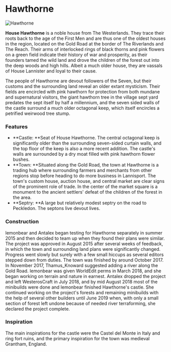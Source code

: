 

# Hawthorne

<Image
  src="https://cdn.sanity.io/images/1as7cn02/production/2a6e58504a2527c97bc06fe4ef4257fd2c137320-1398x825.png?w=976&h=350&fit=crop&crop=center&auto=format"
  alt="Hawthorne"
  width={976}
  height={350}
/>

<ProjectDetails
  floatRight
  region="Westerlands"
  house="House Hawthorne"
  type="Castle"
  status="Completed"
  warp="/warp hawthorne"
  projectLead="lemonbear, Antalex"
  dateStarted="September 18, 2015"
  dateCompleted="September 18, 2015"
/>

**House Hawthorne** is a noble house from The Westerlands. They trace their roots back to the age of the First Men and are thus one of the oldest houses in the region, located on the Gold Road at the border of The Riverlands and The Reach. Their arms of interlocked rings of black thorns and pink flowers on a green field indicate their history of war and prosperity, as their founders tamed the wild land and drove the children of the forest out into the deep woods and high hills. Albeit a much older house, they are vassals of House Lannister and loyal to their cause.

The people of Hawthorne are devout followers of the Seven, but their customs and the surrounding land reveal an older extant mysticism. Their fields are encircled with pink hawthorn for protection from both mundane and supernatural visitors, the giant hawthorn tree in the village sept yard predates the sept itself by half a millennium, and the seven sided walls of the castle surround a much older octagonal keep, which itself encircles a petrified weirwood tree stump.

### Features

- **Castle: **Seat of House Hawthorne. The central octagonal keep is significantly older than the surrounding seven-sided curtain walls, and the top floor of the keep is also a more recent addition. The castle's walls are surrounded by a dry moat filled with pink hawthorn flower bushes.
- **Town: **Situated along the Gold Road, the town at Hawthorne is a trading hub where surrounding farmers and merchants from other regions stop before heading to do more business in Lannisport. The town's custom house, auction house, and central market are clear signs of the prominent role of trade. In the center of the market square is a monument to the ancient settlers' defeat of the children of the forest in the area.
- **Septry: **A large but relatively modest septry on the road to Peckledon. The septons live devout lives.

### Construction

lemonbear and Antalex began testing for Hawthorne separately in summer 2015 and then decided to team up when they found their plans were similar. The project was approved in August 2015 after several weeks of feedback, in which the town and surrounding land plans were significantly changed. Progress went slowly but surely with a few small hiccups as several editors stepped down from duties. The town was finished by around October 2017. In November 2017, Thamus_Knoward suggested adding a river along the Gold Road. lemonbear was given WorldEdit perms in March 2018, and she began working on terrain and nature in earnest. Antalex dropped the project and left WesterosCraft in July 2018, and by mid August 2018 most of the minibuilds were done and lemonbear finished Hawthorne's castle. She continued working on the project's forests and remaining minibuilds with the help of several other builders until June 2019 when, with only a small section of forest left undone because of needed river terraforming, she declared the project complete.

### Inspiration

The main inspirations for the castle were the Castel del Monte in Italy and ring fort ruins, and the primary inspiration for the town was medieval Grantham, England.
